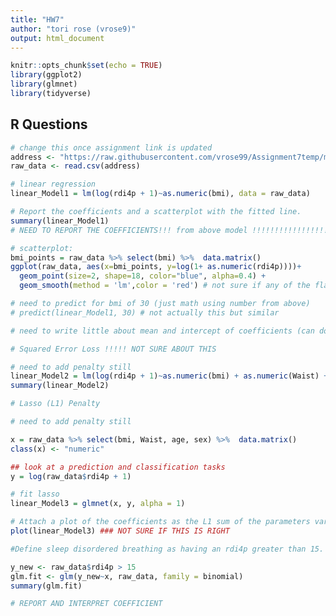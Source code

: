 ```yaml
---
title: "HW7"
author: "tori rose (vrose9)"
output: html_document
---
```


```r
knitr::opts_chunk$set(echo = TRUE)
library(ggplot2)
library(glmnet)
library(tidyverse)
```

## R Questions

```r
# change this once assignment link is updated
address <- "https://raw.githubusercontent.com/vrose99/Assignment7temp/main/shhs.txt"
raw_data <- read.csv(address)

# linear regression
linear_Model1 = lm(log(rdi4p + 1)~as.numeric(bmi), data = raw_data)

# Report the coefficients and a scatterplot with the fitted line.
summary(linear_Model1)
# NEED TO REPORT THE COEFFICIENTS!!! from above model !!!!!!!!!!!!!!!!!!!!!!!!11
```
```r
# scatterplot:
bmi_points = raw_data %>% select(bmi) %>%  data.matrix()
ggplot(raw_data, aes(x=bmi_points, y=log(1+ as.numeric(rdi4p))))+
  geom_point(size=2, shape=18, color="blue", alpha=0.4) + 
  geom_smooth(method = 'lm',color = 'red') # not sure if any of the flagged NA things are of significant note

# need to predict for bmi of 30 (just math using number from above)
# predict(linear_Model1, 30) # not actually this but similar

# need to write little about mean and intercept of coefficients (can do this later)

```

```r
# Squared Error Loss !!!!! NOT SURE ABOUT THIS

# need to add penalty still
linear_Model2 = lm(log(rdi4p + 1)~as.numeric(bmi) + as.numeric(Waist) + as.numeric(age) + sex, raw_data)
summary(linear_Model2)

```

```r
# Lasso (L1) Penalty

# need to add penalty still

x = raw_data %>% select(bmi, Waist, age, sex) %>%  data.matrix()
class(x) <- "numeric"

## look at a prediction and classification tasks
y = log(raw_data$rdi4p + 1)

# fit lasso
linear_Model3 = glmnet(x, y, alpha = 1)

# Attach a plot of the coefficients as the L1 sum of the parameters varies.
plot(linear_Model3) ### NOT SURE IF THIS IS RIGHT
```


```r
#Define sleep disordered breathing as having an rdi4p greater than 15. Use logistic regression to fit a model on having sleep disordered breathing using waist, age, sex and bmi as predictors. Report and interpet the BMI coefficient

y_new <- raw_data$rdi4p > 15
glm.fit <- glm(y_new~x, raw_data, family = binomial)
summary(glm.fit)

# REPORT AND INTERPRET COEFFICIENT
```















